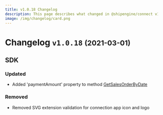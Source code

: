 ```yaml
---
title: v1.0.18 Changelog
description: This page describes what changed in @shipengine/connect v1.0.18
image: /img/changelog/card.png
---
```


# Changelog `v1.0.18` <small>(2021-03-01)</small>

## SDK

### Updated

- Added 'paymentAmount' property to method [GetSalesOrderByDate](../docs/reference/methods/get-sales-orders-by-date.mdx)

### Removed

- Removed SVG extension validation for connection app icon and logo
